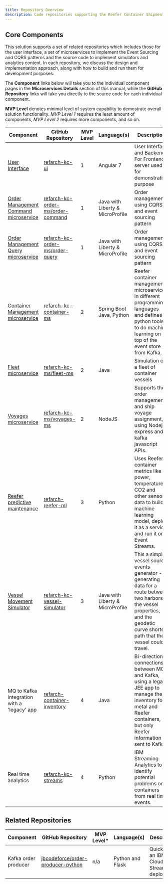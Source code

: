 ```yaml
---
title: Repository Overview
description: Code repositories supporting the Reefer Container Shipment solution reference implementation, as well as additional tools and reference materials.
---
```


## Core Components

This solution supports a set of related repositories which includes those for the user interface, a set of microservices to implement the Event Sourcing and CQRS patterns and the source code to implement simulators and analytics content.
In each repository, we discuss the design and implementation approach, along with how to build and run them for development purposes.

The **Component** links below will take you to the individual component pages in the **Microservices Details** section of this manual, while the **GitHub Repository** links will take you directly to the source code for each individual component.

**MVP Level** denotes minimal level of system capability to demostrate overall solution functionality.  *MVP Level 1* requires the least amount of components, *MVP Level 2* requires more components, and so on.

| Component                 | GitHub Repository | MVP Level | Language(s) | Description |
| ------------------------- | ------------------ | ------ |------------------ | ------------------ |
| [User Interface](/microservices/user-interface/)                | [refarch-kc-ui](https://github.com/ibm-cloud-architecture/refarch-kc-ui) | 1 | Angular 7 | User Interface and Backend For Frontend server used for demonstration purpose |
| [Order Management Command microservice](/microservices/order-command/) | [refarch-kc-order-ms/order-command](https://github.com/ibm-cloud-architecture/refarch-kc-order-ms/tree/master/order-command-ms) | 1 | Java with Liberty & MicroProfile | Order management using CQRS and event sourcing pattern |
| [Order Management Query microservice](/microservices/order-query/) | [refarch-kc-order-ms/order-query](https://github.com/ibm-cloud-architecture/refarch-kc-order-ms/tree/master/order-query-ms) | 1 | Java with Liberty & MicroProfile | Order management using CQRS and event sourcing pattern |
| [Container Management microservice](/microservices/container-management/) | [refarch-kc-container-ms](https://github.com/ibm-cloud-architecture/refarch-kc-container-ms/) | 2 | Spring Boot Java, Python | Reefer container management microservice in different programming languages and defines python tools to do machine learning on top of the event store from Kafka. |
| [Fleet microservice](/microservices/fleet/) | [refarch-kc-ms/fleet-ms](https://github.com/ibm-cloud-architecture/refarch-kc-ms/tree/master/fleet-ms) | 2 | Java | Simulation of a fleet of container vessels |
| [Voyages microservice](/microservices/voyages/)       | [refarch-kc-ms/voyages-ms](https://github.com/ibm-cloud-architecture/refarch-kc-ms/tree/master/voyage-ms) | 2 | NodeJS | Supports the order management and ship voyage assignment, using Nodejs / express and kafka javascript APIs. |
| [Reefer predictive maintenance](/microservices/scoring-mp/) | [refarch-reefer-ml](https://github.com/ibm-cloud-architecture/refarch-reefer-ml) | 3 | Python | Uses Reefer container metrics like power, temperature, CO2 and other sensor data to build a machine learning model, deploy it as a service and run it on Event Streams. |
| [Vessel Movement Simulator](/microservices/vessel-simulator/) | [refarch-kc-vessel-simulator](https://github.com/ibm-cloud-architecture/refarch-kc-vessel-simulator) | 3 | Java with Liberty & MicroProfile | This a simple vessel source events generator - generating data for a route between two harbors, the vessel properties, and the geodetic curve shortest path that the vessel could travel. |
| MQ to Kafka integration with a 'legacy' app | [refarch-container-inventory](https://github.com/ibm-cloud-architecture/refarch-container-inventory/) | 4 | Java | Bi-directional connections between MQ and Kafka, using a legacy JEE app to manage the inventory for metal and Reefer containers, but only Reefer information is sent to Kafka. |
| Real time analytics | [refarch-kc-streams](https://github.com/ibm-cloud-architecture/refarch-kc-streams) | 4 | Python | IBM Streaming Analytics to identify potential problems on containers from real time events. |

## Related Repositories

| Component                 | GitHub Repository | MVP Level* | Language(s) | Description |
| ------------------------- | ------------------ | ------ |------------------ | ------------------ |
| Kafka order producer | [jbcodeforce/order-producer-python](https://github.com/jbcodeforce/order-producer-python) | n/a | Python and Flask | Quickly test an IBM Cloud Event Streams deployment. |

